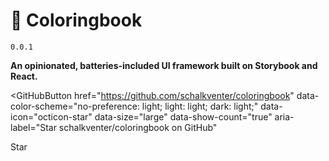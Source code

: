 
<Meta title="Docs/Intro" />

# 📙 Coloringbook

`0.0.1`

**An opinionated, batteries-included UI framework built on Storybook and React.**

<GitHubButton 
  href="https://github.com/schalkventer/coloringbook" 
  data-color-scheme="no-preference: light; light: light; dark: light;" 
  data-icon="octicon-star" 
  data-size="large" 
  data-show-count="true" 
  aria-label="Star schalkventer/coloringbook on GitHub"
>
  Star
</GitHubButton>